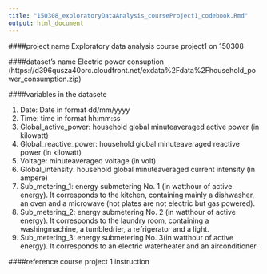 ```yaml
---
title: "150308_exploratoryDataAnalysis_courseProject1_codebook.Rmd"
output: html_document
---
```

####project name
Exploratory data analysis course project1 on 150308

####dataset's name
Electric power consuption
(https://d396qusza40orc.cloudfront.net/exdata%2Fdata%2Fhousehold_power_consumption.zip)

####variables in the datasete

1. Date: Date in format dd/mm/yyyy
2. Time: time in format hh:mm:ss
3. Global_active_power: household global minuteaveraged active power (in kilowatt)
4. Global_reactive_power: household global minuteaveraged reactive power (in kilowatt)
5. Voltage: minuteaveraged voltage (in volt)
6. Global_intensity: household global minuteaveraged current intensity (in ampere)
7. Sub_metering_1: energy submetering No. 1 (in watthour of active energy). It corresponds to the kitchen, containing mainly a dishwasher, an oven and a microwave (hot plates are not electric but gas powered).
8. Sub_metering_2: energy submetering No. 2 (in watthour of active energy). It corresponds to the laundry room, containing a washingmachine, a tumbledrier, a refrigerator and a light.
9. Sub_metering_3: energy submetering No. 3(in watthour of active energy). It corresponds to an electric waterheater and an airconditioner.

####reference
course project 1 instruction